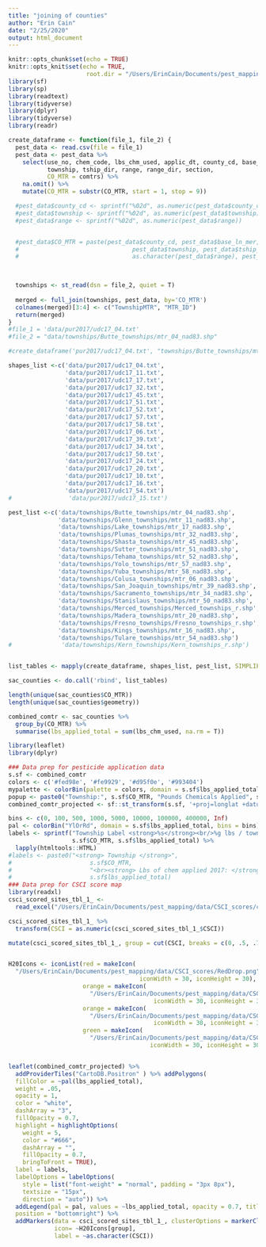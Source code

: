 ```yaml
---
title: "joining of counties"
author: "Erin Cain"
date: "2/25/2020"
output: html_document
---
```


```r
knitr::opts_chunk$set(echo = TRUE)
knitr::opts_knit$set(echo = TRUE,
                      root.dir = "/Users/ErinCain/Documents/pest_mapping/")
library(sf)
library(sp)
library(readtext)
library(tidyverse)
library(dplyr)
library(tidyverse)
library(readr)
```


```r

create_dataframe <- function(file_1, file_2) {
  pest_data <- read.csv(file = file_1)
  pest_data <- pest_data %>% 
    select(use_no, chem_code, lbs_chm_used, applic_dt, county_cd, base_ln_mer,
           township, tship_dir, range, range_dir, section,
           CO_MTR = comtrs) %>% 
    na.omit() %>%
    mutate(CO_MTR = substr(CO_MTR, start = 1, stop = 9))

  #pest_data$county_cd <- sprintf("%02d", as.numeric(pest_data$county_cd))
  #pest_data$township <- sprintf("%02d", as.numeric(pest_data$township))
  #pest_data$range <- sprintf("%02d", as.numeric(pest_data$range))


  #pest_data$CO_MTR = paste(pest_data$county_cd, pest_data$base_ln_mer,
  #                                pest_data$township, pest_data$tship_dir,
  #                                as.character(pest_data$range), pest_data$range_dir, sep="")

  

  townships <- st_read(dsn = file_2, quiet = T)
  
  merged <- full_join(townships, pest_data, by='CO_MTR')
  colnames(merged)[3:4] <- c("TownshipMTR", "MTR_ID")
  return(merged)
}
#file_1 = 'data/pur2017/udc17_04.txt'
#file_2 = "data/townships/Butte_townships/mtr_04_nad83.shp"

#create_dataframe('pur2017/udc17_04.txt', "townships/Butte_townships/mtr_04_nad83.shp")
```

```r

shapes_list <-c('data/pur2017/udc17_04.txt', 
                'data/pur2017/udc17_11.txt',
                'data/pur2017/udc17_17.txt', 
                'data/pur2017/udc17_32.txt',
                'data/pur2017/udc17_45.txt', 
                'data/pur2017/udc17_51.txt',
                'data/pur2017/udc17_52.txt', 
                'data/pur2017/udc17_57.txt',
                'data/pur2017/udc17_58.txt', 
                'data/pur2017/udc17_06.txt', 
                'data/pur2017/udc17_39.txt', 
                'data/pur2017/udc17_34.txt',
                'data/pur2017/udc17_50.txt', 
                'data/pur2017/udc17_24.txt',
                'data/pur2017/udc17_20.txt', 
                'data/pur2017/udc17_10.txt',
                'data/pur2017/udc17_16.txt', 
                'data/pur2017/udc17_54.txt')
#                'data/pur2017/udc17_15.txt')

pest_list <-c('data/townships/Butte_townships/mtr_04_nad83.shp',
              'data/townships/Glenn_townships/mtr_11_nad83.shp',
              'data/townships/Lake_townships/mtr_17_nad83.shp',
              'data/townships/Plumas_townships/mtr_32_nad83.shp',
              'data/townships/Shasta_townships/mtr_45_nad83.shp',
              'data/townships/Sutter_townships/mtr_51_nad83.shp',
              'data/townships/Tehama_townships/mtr_52_nad83.shp',
              'data/townships/Yolo_townships/mtr_57_nad83.shp',
              'data/townships/Yuba_townships/mtr_58_nad83.shp',
              'data/townships/Colusa_townships/mtr_06_nad83.shp',
              'data/townships/San_Joaquin_townships/mtr_39_nad83.shp',
              'data/townships/Sacramento_townships/mtr_34_nad83.shp',
              'data/townships/Stanislaus_townships/mtr_50_nad83.shp',
              'data/townships/Merced_townships/Merced_townships_r.shp',
              'data/townships/Madera_townships/mtr_20_nad83.shp',
              'data/townships/Fresno_townships/Fresno_townships_r.shp',
              'data/townships/Kings_townships/mtr_16_nad83.shp',
              'data/townships/Tulare_townships/mtr_54_nad83.shp')
#              'data/townships/Kern_townships/Kern_townships_r.shp')


list_tables <- mapply(create_dataframe, shapes_list, pest_list, SIMPLIFY = FALSE)

sac_counties <- do.call('rbind', list_tables)
```


```r
length(unique(sac_counties$CO_MTR))
length(unique(sac_counties$geometry))

combined_comtr <- sac_counties %>%  
  group_by(CO_MTR) %>% 
  summarise(lbs_applied_total = sum(lbs_chm_used, na.rm = T))
```


```r
library(leaflet)
library(dplyr)

### Data prep for pesticide application data 
s.sf <- combined_comtr
colors <- c('#fed98e', '#fe9929', '#d95f0e', '#993404')
mypalette <- colorBin(palette = colors, domain = s.sf$lbs_applied_total)
popup <- paste0("Township:", s.sf$CO_MTR, "Pounds Chemicals Applied", s.sf$lbs_applied_total)
combined_comtr_projected <- sf::st_transform(s.sf, '+proj=longlat +datum=WGS84')

bins <- c(0, 100, 500, 1000, 5000, 10000, 100000, 400000, Inf)
pal <- colorBin("YlOrRd", domain = s.sf$lbs_applied_total, bins = bins)
labels <- sprintf("Township Label <strong>%s</strong><br/>%g lbs / township",
                  s.sf$CO_MTR, s.sf$lbs_applied_total) %>% 
  lapply(htmltools::HTML)
#labels <- paste0("<strong> Township </strong>", 
#                      s.sf$CO_MTR, 
#                      "<br><strong> Lbs of chem applied 2017: </strong>", 
#                      s.sf$lbs_applied_total)
### Data prep for CSCI score map 
library(readxl)
csci_scored_sites_tbl_1_ <- 
  read_excel("/Users/ErinCain/Documents/pest_mapping/data/CSCI_scores/csci_scored_sites_tbl (1).xlsx")

csci_scored_sites_tbl_1_ %>% 
  transform(CSCI = as.numeric(csci_scored_sites_tbl_1_$CSCI)) 

mutate(csci_scored_sites_tbl_1_, group = cut(CSCI, breaks = c(0, .5, .75, 1, Inf), labels = c("red", "orange","yellow", "green"))) -> csci_scored_sites_tbl_1_


H20Icons <- iconList(red = makeIcon(
  "/Users/ErinCain/Documents/pest_mapping/data/CSCI_scores/RedDrop.png", 
                                     iconWidth = 30, iconHeight = 30),
                     orange = makeIcon(
                       "/Users/ErinCain/Documents/pest_mapping/data/CSCI_scores/yellowDrop.png",
                                         iconWidth = 30, iconHeight = 30),
                     orange = makeIcon(
                       "/Users/ErinCain/Documents/pest_mapping/data/CSCI_scores/orangeDrop.png",
                                         iconWidth = 30, iconHeight = 30),
                     green = makeIcon(
                       "/Users/ErinCain/Documents/pest_mapping/data/CSCI_scores/greenDrop.png", 
                                        iconWidth = 30, iconHeight = 30))


leaflet(combined_comtr_projected) %>%
  addProviderTiles("CartoDB.Positron" ) %>% addPolygons(
  fillColor = ~pal(lbs_applied_total),
  weight = .05,
  opacity = 1,
  color = "white",
  dashArray = "3",
  fillOpacity = 0.7,
  highlight = highlightOptions(
    weight = 5,
    color = "#666",
    dashArray = "",
    fillOpacity = 0.7,
    bringToFront = TRUE),
  label = labels,
  labelOptions = labelOptions(
    style = list("font-weight" = "normal", padding = "3px 8px"),
    textsize = "15px",
    direction = "auto")) %>% 
  addLegend(pal = pal, values = ~lbs_applied_total, opacity = 0.7, title = "Total lbs Chem Applied",
  position = "bottomright") %>%
  addMarkers(data = csci_scored_sites_tbl_1_, clusterOptions = markerClusterOptions(), 
             icon= ~H20Icons[group], 
             label = ~as.character(CSCI))
```










